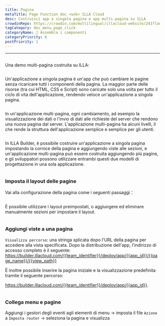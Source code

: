 ```yaml
---
title: Pagina
metaTitle: Page Function doc <unk> ILLA Cloud
desc: Costruisci app a singola pagina e app multi-pagina su ILLA
crowdinRepo: https://crowdin.com/multilingual/illacloud-website/243?languages=it&filter=basic&value=0
tagCategory: doc_menu_page_click
categoryName: 🧬 Assembla i componenti
categoryPriority: 6
postPriority: 1
---
```


* * *

## <h2 hidden>Pagina</h2>

Una demo multi-pagina costruita su ILLA: 

<img src='https://cdn.illacloud.com/official-website/img/docs/assemble/page1.gif' alt="" />

Un'applicazione a singola pagina è un'app che può cambiare le pagine senza ricaricare tutti i componenti della pagina. La maggior parte delle risorse (tra cui HTML, CSS e Script) sono caricate solo una volta per tutto il ciclo di vita dell'applicazione, rendendo veloce un'applicazione a singola pagina.

<img src='https://cdn.illacloud.com/official-website/img/docs/assemble/page2.png' alt="" />

In un'applicazione multi-pagina, ogni cambiamento, ad esempio la visualizzazione dei dati o l'invio di dati alle richieste del server che rendono una nuova pagina dal server. L'applicazione multi-pagina ha alcuni livelli, il che rende la struttura dell'applicazione semplice e semplice per gli utenti.

<img src='https://cdn.illacloud.com/official-website/img/docs/assemble/page3.png' alt="" />

In ILLA Builder, è possibile costruire un'applicazione a singola pagina impostando la cornice della pagina e aggiungendo viste alle sezioni, e un'applicazione multi-pagina può essere costruita aggiungendo più pagine, e gli sviluppatori possono utilizzare entrambi questi due modelli di progettazione in una sola applicazione.

<img src='https://cdn.illacloud.com/official-website/img/docs/assemble/page4.png' alt="" />

### Imposta il layout delle pagine

Vai alla configurazione della pagina come i seguenti passaggi：

<img src='https://cdn.illacloud.com/official-website/img/docs/assemble/page5.png' alt="" />

È possibile utilizzare i layout preimpostati, o aggiungere ed eliminare manualmente sezioni per impostare il layout. 

<img src='https://cdn.illacloud.com/official-website/img/docs/assemble/page6.gif' alt="" />

### Aggiungi viste a una pagina

`Visualizza percorso`: una stringa splicata dopo l'URL della pagina per accedere alla vista specificata. Dopo la distribuzione dell'app, l'indirizzo di accesso completo è il seguente: https://builder.illacloud.com/{{team_identifier}}/deploy/app/{{app_id}}/{{page_name}}/{{view_path}}

È inoltre possibile inserire la pagina iniziale e la visualizzazione predefinita tramite il seguente percorso:

https://builder.illacloud.com/{{team_identifier}}/deploy/app/{{app_id}}. 

<img src='https://cdn.illacloud.com/official-website/img/docs/assemble/page7.png' alt="" />

### Collega menu e pagine

Aggiungi i gestori degli eventi agli elementi di menu → imposta il file `Azione` a `Imposta router` → seleziona la pagina e visualizza

<img src='https://cdn.illacloud.com/official-website/img/docs/assemble/page8.gif' alt="" />
